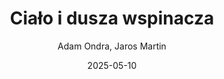---
title: "Ciało i dusza wspinacza"
author: "Adam Ondra, Jaros Martin"
published: true
status: "reading"
bookType: "paper"
tag: "Climbing"
cover: "/books/cialo-i-dusza-wspinacza.jpg"
date: "2025-05-10"
--- 
